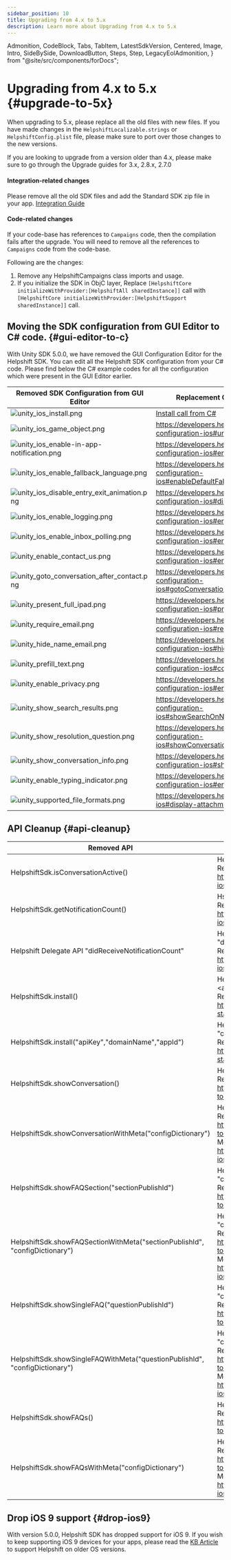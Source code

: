```yaml
---
sidebar_position: 10
title: Upgrading from 4.x to 5.x
description: Learn more about Upgrading from 4.x to 5.x
---
```


  Admonition,
  CodeBlock,
  Tabs,
  TabItem,
  LatestSdkVersion,
  Centered,
  Image,
  Intro,
  SideBySide,
  DownloadButton,
  Steps,
  Step,
  LegacyEolAdmonition,
} from "@site/src/components/forDocs";

<LegacyEolAdmonition />

# Upgrading from 4.x to 5.x {#upgrade-to-5x}

<Admonition type="danger" title="Important">

When upgrading to 5.x, please replace all the old files with new files. If you have made changes in the `HelpshiftLocalizable.strings` or `HelpshiftConfig.plist` file, please make sure to port over those changes to the new versions.

If you are looking to upgrade from a version older than 4.x, please make sure to go through the Upgrade guides for 3.x, 2.8.x, 2.7.0

</Admonition>

#### Integration-related changes

Please remove all the old SDK files and add the Standard SDK zip file in your app.
[Integration Guide](/unity/getting-started-ios#getting-sdk)

#### Code-related changes

If your code-base has references to `Campaigns` code, then the compilation fails after the upgrade. You will need to remove all the references to `Campaigns` code from the code-base.

Following are the changes:

1. Remove any HelpshiftCampaigns class imports and usage.
2. If you initialize the SDK in ObjC layer, Replace `[HelpshiftCore initializeWithProvider:[HelpshiftAll sharedInstance]]` call with `[HelpshiftCore initializeWithProvider:[HelpshiftSupport sharedInstance]]` call.

## Moving the SDK configuration from GUI Editor to C# code. {#gui-editor-to-c}

With Unity SDK 5.0.0, we have removed the GUI Configuration Editor for the Helpshift SDK. You can edit all the Helpshift SDK configuration from your C# code. Please find below the C# example codes for all the configuration which were present in the GUI Editor earlier.

| Removed SDK Configuration from GUI Editor                                                                                                       | Replacement C# Code Example Link                                                                  |
| ----------------------------------------------------------------------------------------------------------------------------------------------- | ------------------------------------------------------------------------------------------------- |
| ![unity_ios_install.png](/static/books/unity/unity_ios_install.png "Install Creds")                                                             | [Install call from C#](https://developers.helpshift.com/unity/getting-started-ios#csharp-install) |
| ![unity_ios_game_object.png](/static/books/unity/unity_ios_game_object.png "Game Object")                                                       | <https://developers.helpshift.com/unity/sdk-configuration-ios#unity-game-object>                  |
| ![unity_ios_enable-in-app-notification.png](/static/books/unity/unity_ios_enable-in-app-notification.png "Enable In-app Notification")          | <https://developers.helpshift.com/unity/sdk-configuration-ios#enableInAppNotification>            |
| ![unity_ios_enable_fallback_language.png](/static/books/unity/unity_ios_enable_fallback_language.png "Enable Fallback Language")                | <https://developers.helpshift.com/unity/sdk-configuration-ios#enableDefaultFallbackLanguage>      |
| ![unity_ios_disable_entry_exit_animation.png](/static/books/unity/unity_ios_disable_entry_exit_animation.png "Disable Entry Exit Animations")   | <https://developers.helpshift.com/unity/sdk-configuration-ios#disableEntryExitAnimations>         |
| ![unity_ios_enable_logging.png](/static/books/unity/unity_ios_enable_logging.png "Enable Logging")                                              | <https://developers.helpshift.com/unity/sdk-configuration-ios#enableLogging>                      |
| ![unity_ios_enable_inbox_polling.png](/static/books/unity/unity_ios_enable_inbox_polling.png "Enable Inbox Polling")                            | <https://developers.helpshift.com/unity/sdk-configuration-ios#enableInboxPolling>                 |
| ![unity_enable_contact_us.png](/static/books/unity/unity_enable_contact_us.png "Enable Contact Us")                                             | <https://developers.helpshift.com/unity/sdk-configuration-ios#enable-contact-us>                  |
| ![unity_goto_conversation_after_contact.png](/static/books/unity/unity_goto_conversation_after_contact.png "Goto Conversation After ContactUs") | <https://developers.helpshift.com/unity/sdk-configuration-ios#gotoConversationAfterContactUs>     |
| ![unity_present_full_ipad.png](/static/books/unity/unity_present_full_ipad.png "Present Full screen on iPad")                                   | <https://developers.helpshift.com/unity/sdk-configuration-ios#presentFullScreenOniPad>            |
| ![unity_require_email.png](/static/books/unity/unity_require_email.png "Require Email")                                                         | <https://developers.helpshift.com/unity/sdk-configuration-ios#requireEmail>                       |
| ![unity_hide_name_email.png](/static/books/unity/unity_hide_name_email.png "Hide Name and Email")                                               | <https://developers.helpshift.com/unity/sdk-configuration-ios#hideNameAndEmail>                   |
| ![unity_prefill_text.png](/static/books/unity/unity_prefill_text.png "Conversation Prefill Text")                                               | <https://developers.helpshift.com/unity/sdk-configuration-ios#conversationPrefillText>            |
| ![unity_enable_privacy.png](/static/books/unity/unity_enable_privacy.png "Enable Full Privacy")                                                 | <https://developers.helpshift.com/unity/sdk-configuration-ios#enableFullPrivacy>                  |
| ![unity_show_search_results.png](/static/books/unity/unity_show_search_results.png "Show Search Results On New Conversation")                   | <https://developers.helpshift.com/unity/sdk-configuration-ios#showSearchOnNewConversation>        |
| ![unity_show_resolution_question.png](/static/books/unity/unity_show_resolution_question.png "Show Conversation Resolution")                    | <https://developers.helpshift.com/unity/sdk-configuration-ios#showConversationResolutionQuestion> |
| ![unity_show_conversation_info.png](/static/books/unity/unity_show_conversation_info.png "Show Conversation Information")                       | <https://developers.helpshift.com/unity/sdk-configuration-ios#showConversationInfoScreen>         |
| ![unity_enable_typing_indicator.png](/static/books/unity/unity_enable_typing_indicator.png)                                                     | <https://developers.helpshift.com/unity/sdk-configuration-ios#enableTypingIndicator>              |
| ![unity_supported_file_formats.png](/static/books/unity/unity_supported_file_formats.png "Supported File Formats")                              | <https://developers.helpshift.com/unity/delegates-ios#display-attachment>                         |

## API Cleanup {#api-cleanup}

| Removed API                                                                 | Replacement API                                                                                                                                                                                                                                                          |
| --------------------------------------------------------------------------- | ------------------------------------------------------------------------------------------------------------------------------------------------------------------------------------------------------------------------------------------------------------------------ |
| HelpshiftSdk.isConversationActive()                                         | HelpshiftSdk.checkIfConversationActive()<br />Reference: <https://developers.helpshift.com/unity/tracking-ios#isConversationActive>                                                                                                                                      |
| HelpshiftSdk.getNotificationCount()                                         | HsAddFAQsToDeviceSearch.AfterViewingFAQs <br />Reference: <https://developers.helpshift.com/unity/campaigns-ios#request-unread-messages-count>                                                                                                                           |
| Helpshift Delegate API "didReceiveNotificationCount"                        | Helpshift delegate API "didReceiveUnreadMessagesCount"<br />Reference: <https://developers.helpshift.com/unity/delegates-ios#newmessage-recieved>                                                                                                                        |
| HelpshiftSdk.install()                                                      | HelpshiftSdk.install("<apiKey","domainName","<appId", "configDictionary") <br />Reference: <https://developers.helpshift.com/unity/getting-started-ios#initializing>                                                                                                     |
| HelpshiftSdk.install("apiKey","domainName","appId")                         | HelpshiftSdk.install("apiKey","domainName","appId", "configDictionary") <br />Reference: <https://developers.helpshift.com/unity/getting-started-ios#initializing>                                                                                                       |
| HelpshiftSdk.showConversation()                                             | HelpshiftSdk.showConversation("configDictionary") <br />Reference: <https://developers.helpshift.com/unity/support-tools-ios#conversation-view>                                                                                                                          |
| HelpshiftSdk.showConversationWithMeta("configDictionary")                   | HelpshiftSdk.showConversation("configDictionary") <br />Reference: <https://developers.helpshift.com/unity/support-tools-ios#conversation-view> <br />Meta-data configuration reference: <https://developers.helpshift.com/unity/tracking-ios#metadata>                  |
| HelpshiftSdk.showFAQSection("sectionPublishId")                             | HelpshiftSdk.showFAQSection("sectionPublishId", "configDictionary"); <br />Reference: <https://developers.helpshift.com/unity/support-tools-ios#faq-section-view>                                                                                                        |
| HelpshiftSdk.showFAQSectionWithMeta("sectionPublishId", "configDictionary") | HelpshiftSdk.showFAQSection("sectionPublishId", "configDictionary");<br />Reference: <https://developers.helpshift.com/unity/support-tools-ios#faq-section-view> <br />Meta-data configuration reference: <https://developers.helpshift.com/unity/tracking-ios#metadata> |
| HelpshiftSdk.showSingleFAQ("questionPublishId")                             | HelpshiftSdk.showSingleFAQ("questionPublishId", "configDictionary") <br />Reference: <https://developers.helpshift.com/unity/support-tools-ios#faq-question-view>                                                                                                        |
| HelpshiftSdk.showSingleFAQWithMeta("questionPublishId", "configDictionary") | HelpshiftSdk.showSingleFAQ("questionPublishId", "configDictionary")<br />Reference: <https://developers.helpshift.com/unity/support-tools-ios#faq-question-view><br />Meta-data configuration reference: <https://developers.helpshift.com/unity/tracking-ios#metadata>  |
| HelpshiftSdk.showFAQs()                                                     | HelpshiftSdk.showFAQs("configDictionary"); <br />Reference: <https://developers.helpshift.com/unity/support-tools-ios#faqs-view>                                                                                                                                         |
| HelpshiftSdk.showFAQsWithMeta("configDictionary")                           | HelpshiftSdk.showFAQs("configDictionary");<br />Reference: <https://developers.helpshift.com/unity/support-tools-ios#faqs-view><br />Meta-data configuration reference: <https://developers.helpshift.com/unity/tracking-ios#metadata>                                   |

## Drop iOS 9 support {#drop-ios9}

With version 5.0.0, Helpshift SDK has dropped support for iOS 9. If you wish to keep supporting iOS 9 devices for your apps, please read the [KB Article](https://support.helpshift.com/kb/article/can-i-install-an-older-version-of-the-helpshift-sdk/) to support Helpshift on older OS versions.
